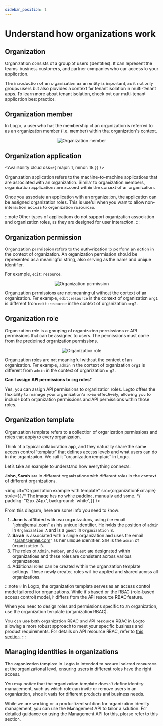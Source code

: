 ```yaml
---
sidebar_position: 1
---
```




# Understand how organizations work

## Organization

Organization consists of a group of users (identities). It can represent the teams, business customers, and partner companies who can access to your application.

The introduction of an organization as an entity is important, as it not only groups users but also provides a context for tenant isolation in multi-tenant apps. To learn more about tenant isolation, check out our multi-tenant application best practice.

## Organization member

In Logto, a user who has the membership of an organization is referred to as an organization member (i.e. member) within that organization's context.

<center>
  <img alt="Organization member" src={organizationMembers} width={720} />
</center>

## Organization application

<Availability cloud oss={{ major: 1, minor: 18 }} />

Organization application refers to the machine-to-machine applications that are associated with an organization. Similar to organization members, organization applications are scoped within the context of an organization.

Once you associate an application with an organization, the application can be assigned organization roles. This is useful when you want to allow non-interaction access to organization resources.

:::note
Other types of applications do not support organization association and organization roles, as they are designed for user interaction.
:::

## Organization permission

Organization permission refers to the authorization to perform an action in the context of organization. An organization permission should be represented as a meaningful string, also serving as the name and unique identifier.

For example, `edit:resource`.

<center>
  <img alt="Organization permission" src={organizationPermission} width={720} />
</center>

Organization permissions are not meaningful without the context of an organization. For example, `edit:resource` in the context of organization `org1` is different from `edit:resource` in the context of organization `org2`.

## Organization role

Organization role is a grouping of organization permissions or API permissions that can be assigned to users. The permissions must come from the predefined organization permissions.

<center>
  <img alt="Organization role" src={organizationRole} width={720} />
</center>

Organization roles are not meaningful without the context of an organization. For example, `admin` in the context of organization `org1` is different from `admin` in the context of organization `org2`.

**Can I assign API permissions to org roles?**

Yes, you can assign API permissions to organization roles. Logto offers the flexibility to manage your organization's roles effectively, allowing you to include both organization permissions and API permissions within those roles.

## Organization template

Organization template refers to a collection of organization permissions and roles that apply to every organization.

Think of a typical collaboration app, and they naturally share the same access control “template” that defines access levels and what users can do in the organization. We call it "organization template” in Logto.

Let’s take an example to understand how everything connects:

**John**, **Sarah** are in different organizations with different roles in the context of different organizations.

<img
  alt="Organization example with template"
  src={organizationExmaple}
  style={{
    /* The image has no white padding, manually add some. */
    padding: '12px 24px',
    background: 'white',
  }}
/>

From this diagram, here are some info you need to know:

1. **John** is affiliated with two organizations, using the email "john@email.com" as his unique identifier. He holds the position of `admin` in `Organization A` and is a `guest` in `Organization B`.
2. **Sarah** is associated with a single organization and uses the email "sarah@email.com" as her unique identifier. She is the `admin` of `Organization B`.
3. The roles of `Admin`, `Member`, and `Guest` are designated within organizations and these roles are consistent across various organizations.
4. Additional roles can be created within the organization template settings. These newly created roles will be applied and shared across all organizations.

:::note
💡 In Logto, the organization template serves as an access control model tailored for organizations. While it's based on the RBAC (role-based access control) model, it differs from the API resource RBAC feature.

When you need to design roles and permissions specific to an organization, use the organization template (organization RBAC).

You can use both organization RBAC and API resource RBAC in Logto, allowing a more robust approach to meet your specific business and product requirements. For details on API resource RBAC, refer to [this section](https://docs.logto.io/docs/recipes/rbac/).
:::

## Managing identities in organizations

The organization template in Logto is intended to secure isolated resources at the organizational level, ensuring users in different roles have the right access.

You may notice that the organization template doesn’t define identity management, such as which role can invite or remove users in an organization, since it varis for different products and business needs.

While we are working on a productized solution for organization idenitty management, you can use the Management API to tailor a solution. For detailed guidance on using the Management API for this, please refer to this section.
